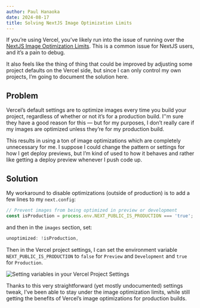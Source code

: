 ```yaml
---
author: Paul Hanaoka
date: 2024-08-17
title: Solving NextJS Image Optimization Limits
---
```


If you’re using Vercel, you’ve likely run into the issue of running over the [NextJS Image Optimization Limits](https://nextjs.org/docs/app/api-reference/file-conventions/static-file-conventions#image-optimization-limits). This is a common issue for NextJS users, and it’s a pain to debug.

It also feels like the thing of thing that could be improved by adjusting some project defaults on the Vercel side, but since I can only control my own projects, I’m going to document the solution here.

## Problem

Vercel’s default settings are to optimize images every time you build your project, regardless of whether or not it’s for a production build. I’'m sure they have a good reason for this &mdash; but for my purposes, I don’t really care if my images are optimized unless they’re for my production build.

This results in using a ton of image optimizations which are completely unnecessary for me. I suppose I could change the pattern or settings for how I get deploy previews, but I’m kind of used to how it behaves and rather like getting a deploy preview whenever I push code up.

## Solution

My workaround to disable optimizations (outside of production) is to add a few lines to my `next.config`:

```js
// Prevent images from being optimized in preview or development
const isProduction = process.env.NEXT_PUBLIC_IS_PRODUCTION === 'true';
```

and then in the `images` section, set:

```js
unoptimized: !isProduction,
```

Then in the Vercel project settings, I can set the environment variable `NEXT_PUBLIC_IS_PRODUCTION` to `false` for `Preview` and `Development` and `true` for `Production`.  

![Setting variables in your Vercel Project Settings](vercel-project-settings.png)

Thanks to this very straightforward (yet mostly undocumented) settings tweak, I’ve been able to stay under the image optimization limits, while still getting the benefits of Vercel’s image optimizations for production builds.